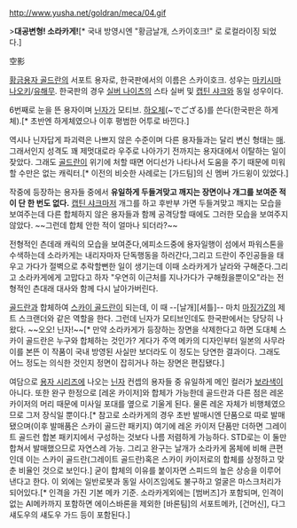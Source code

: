 http://www.yusha.net/goldran/meca/04.gif

>'''대공변형! 소라카게!'''[* 국내 방영시엔 "황금날개, 스카이호크!" 로 로컬라이징 되었다.]

空影

[[황금용자 골드란]]의 서포트 용자로, 한국판에서의 이름은 스카이호크. 성우는 [[마키시마 나오키]]/[[유해무]]. 한국판의 경우 [[실버 나이츠]]의 스타 실버 및 [[캡틴 샤크]]와 동일 성우이다.

6번째로 눈을 뜬 용자이며 [[닌자]]가 모티브. [[하오체]](~でござる)를 쓴다(한국판은 하게체).[* 초반엔 하게체였으나 이후 평범한 어투로 바낀다.]

역시나 닌자답게 파괴력은 나쁘지 않은 수준이며 다른 용자들과는 달리 변신 형태는 [[매]]. 그래서인지 성격도 꽤 제멋대로라 우주로 나아가기 전까지는 용자대에서 이탈하는 일이 잦았다. 그래도 [[골드란]]이 위기에 처할 때면 어디선가 나타나서 도움을 주기 때문에 미워할 수만은 없는 캐릭터.[* 이전의 비슷한 사례로는 [가드팀]의 신 멤버 가드윙이 있었다.]

작중에 등장하는 용자들 중에서 '''유일하게 두들겨맞고 깨지는 장면이나 개그를 보여준 적이 단 한 번도 없다.''' [[캡틴 샤크]]마저 개그를 하고 후반부 가면 두들겨맞고 깨지는 모습을 보여주는데 다른 합체하지 않은 용자들과 함께 공격당할 때에도 그러한 모습을 보여주지 않았다. ~~그런데 합체 안한 적이 얼마나 되더라?~~

전형적인 츤데래 캐릭의 모습을 보여준다,에피소드중에 용자일행이 섬에서 파워스톤을 수색하는데 소라카게는 내리자마자 단독행동을 하러간다,그리고 드란이 주인공들을 태우고 가다가 절벽으로 추락할뻔한 일이 생기는데 이때 소라카게가 날라와 구해준다.그리고 소라카게에게 고맙다고 하자 "우연히 이근처를 지나가다가 구해줬을뿐이오"라는 전형적인 츤대래 대사와 함께
다시 날아가버린다.

[[골드란]]과 합체하여 [[스카이 골드란]]이 되는데, 이 때 --[날개][셔틀]-- 마치 [[마징가Z]]의 제트 스크랜더와 같은 역할을 한다. 그런데 닌자가 모티브인데도 한국판에서는 당당히 나왔다. ~~오오! 닌자!~~[* 만약 소라카게가 등장하는 장면을 삭제한다고 하면 도대체 스카이 골드란은 누구와 합체하는 것인가? 게다가 주역 메카의 디자인부터 일본의 사무라이를 본뜬 이 작품이 국내 방영된 사실만 보더라도 이 정도는 당연한 결과이다. 그래도 어느 정도는 의식한 것인지 정면이 잡히거나 하는 장면은 편집됐다.]

여담으로 [[용자 시리즈]]에 나오는 [[닌자]] 컨셉의 용자들 중 유일하게 메인 컬러가 [[보라색]]이 아니다. 또한 완구 한정으로 [레온 카이저]와 합체가 가능한데 골드란과 다른 점은 레온 카이저의 머리 때문에 미사일 포대를 옆으로 기울게 된다. 물론 레온 자체가 비행체였으므로 그저 장식일 뿐이다.[* 참고로 소라카게의 경우 초반 발매시엔 단품으로 따로 발매됐으며(이후 발매품은 스카이 골드란 패키지) 여기에 레온 카이저 단품만 더하면 그레이트 골드런 합본 패키지에서 구성하는 것보다 나름 저렴하게 가능하다. STD로는 이 둘만 합쳐서 발매했으므로 자연스레 가능. 그리고 완구는 날개가 소라카게 몸체에 비해 큰편인데 이는 스카이 골드란(그레이트 골드란)혹은 스카이 카이저로의 합체를 상정하고 맞춘 비율인 것으로 보인다.] 굳이 합체의 이유를 붙이자면 스피드의 높은 상승을 이루어 낸다고 한다. 이 외에는 일반로봇과 동일 사이즈임에도 불구하고 얼굴은 마스크처리가 되어있다.[* 인격을 가진 기본 메카 기준. 소라카게외에는 [범버즈]가 포함되며, 인격이 없는 AI메카까지 포함하면 에이스바론을 제외한 [바론팀]의 서포트메카, [건머신], 다그 섀도우의 섀도우 가드 등이 포함된다.]
